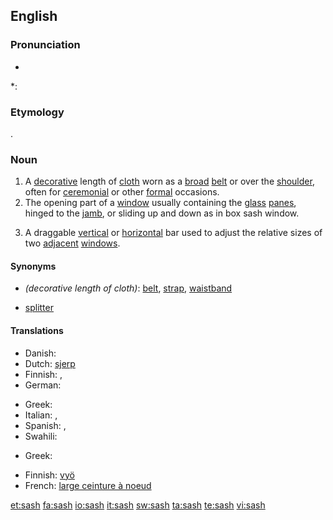 ==English==

===Pronunciation===
* {{audio|en-us-sash.ogg|Audio (US)}}

*: {{rhymes|æʃ}}

===Etymology===
{{etyl|ar}} {{term|شاش|sc=Arab|tr=šāš||muslin cloth}}.

===Noun===
{{en-noun|sash|es}}

# A [[decorative]] length of [[cloth]] worn as a [[broad]] [[belt]] or over the [[shoulder]], often for [[ceremonial]] or other [[formal]] occasions.
# The opening part of a [[window]] usually containing the [[glass]] [[panes]], hinged to the [[jamb]], or sliding up and down as in box sash window.
# {{software|graphical user interface}} A draggable [[vertical]] or [[horizontal]] bar used to adjust the relative sizes of two [[adjacent]] [[window]]s.

====Synonyms====
* ''(decorative length of cloth)'': [[belt]], [[strap]], [[waistband]]
* {{sense|GUI}} [[splitter]]

====Translations====
{{trans-top|decorative length of cloth}}
* Danish: {{t-|da|skærf|n}}
* Dutch: [[sjerp]]
* Finnish: {{t|fi|nauha}},  {{t|fi|vyö}}
* German: {{t-|de|Schärpe|f}}
{{trans-mid}}
* Greek: {{t+|el|ζώνη|f|tr=zóni|sc=Grek}}
* Italian: {{t+|it|fascia|f}}, {{t-|it|sciarpa|f}}
* Spanish: {{t+|es|banda|f}}, {{t-|es|faja|f}}
* Swahili: {{t|sw|shuka|xs=Swahili}}
{{trans-bottom}}

{{trans-top|opening part of a window}}
* Greek: {{t|el|ορθοστάτης|m|tr=orthostátis|sc=Grek}}
{{trans-mid}}
{{trans-bottom}}

{{checktrans-top}}
* Finnish: [[vyö]]
* French: [[large ceinture à noeud]]
{{checktrans-bottom}}

[[et:sash]]
[[fa:sash]]
[[io:sash]]
[[it:sash]]
[[sw:sash]]
[[ta:sash]]
[[te:sash]]
[[vi:sash]]